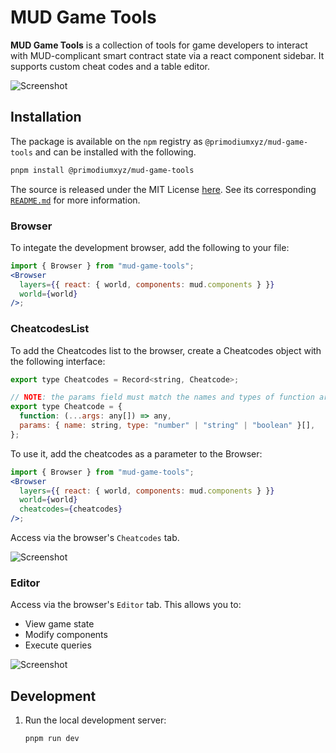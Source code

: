 # MUD Game Tools

**MUD Game Tools** is a collection of tools for game developers to interact with MUD-complicant smart contract state via a react component sidebar. It supports custom cheat codes and a table editor.

![Screenshot](../public/game-tools-cheatcodes.png)

## Installation

The package is available on the `npm` registry as `@primodiumxyz/mud-game-tools` and can be installed with the following.

```bash
pnpm install @primodiumxyz/mud-game-tools
```

The source is released under the MIT License [here](https://github.com/primodiumxyz/mud-game-tools). See its corresponding [`README.md`](https://github.com/primodiumxyz/mud-game-tools/blob/main/README.md) for more information.

### Browser

To integate the development browser, add the following to your file:

```jsx
import { Browser } from "mud-game-tools";
<Browser
  layers={{ react: { world, components: mud.components } }}
  world={world}
/>;
```

### CheatcodesList

To add the Cheatcodes list to the browser, create a Cheatcodes object with the following interface:

```jsx
export type Cheatcodes = Record<string, Cheatcode>;

// NOTE: the params field must match the names and types of function arguments
export type Cheatcode = {
  function: (...args: any[]) => any,
  params: { name: string, type: "number" | "string" | "boolean" }[],
};
```

To use it, add the cheatcodes as a parameter to the Browser:

```jsx
import { Browser } from "mud-game-tools";
<Browser
  layers={{ react: { world, components: mud.components } }}
  world={world}
  cheatcodes={cheatcodes}
/>;
```

Access via the browser's `Cheatcodes` tab.

![Screenshot](../public/game-tools-cheatcodes.png)

### Editor

Access via the browser's `Editor` tab. This allows you to:

- View game state
- Modify components
- Execute queries

![Screenshot](../public/game-tools-editor.png)

## Development

1. Run the local development server:
   ```bash
   pnpm run dev
   ```
